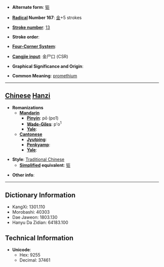 * '''Alternate form''': [[钷]]

* '''[[Wiktionary:Chinese radical index| Radical]] Number 167''': [[Wiktionary:Chinese radical index 金|金]]+5 strokes

* '''[[Wiktionary:Chinese total strokes index|Stroke number]]''': [[Wiktionary:Chinese total strokes index 13|13]]

* '''Stroke order''': 

* '''[[Wiktionary:Chinese four corner index|Four-Corner System]]''': 

* '''[[Wiktionary:Chinese Cangjie index|Cangjie input]]''': 金尸口 (CSR)

* '''Graphical Significance and Origin''': 

* '''Common Meaning''': [[promethium]]

----

== [[Chinese]] [[Hanzi]] ==

* '''Romanizations'''
** '''[[Mandarin]]'''
*** '''[[Pinyin]]''': pō (po1)
*** '''[[Wade-Giles]]''': p'o<sup>1</sup>
*** '''[[Yale]]''': 
** '''[[Cantonese]]'''
*** '''[[Jyutping]]''':
*** '''[[Penkyamp]]''': 
*** '''[[Yale]]''': 

* '''Style''': [[Traditional Chinese]] 
** '''[[Simplified Chinese|Simplified]] equivalent''': [[钷]]

* '''Other info''': 

----

== Dictionary Information ==

* KangXi: 1301.110
* Morobashi: 40303
* Dae Jaweon: 1803.130
* Hanyu Da Zidian: 64183.100

== Technical Information ==

* '''Unicode''':
** Hex: 9255
** Decimal: 37461